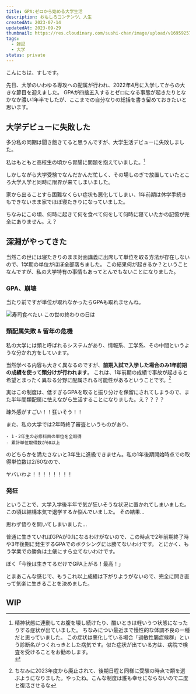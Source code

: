 ```yaml
---
title: GPA:ゼロから始める大学生活
description: おもしろコンテンツ、人生
createdAt: 2023-07-14
updatedAt: 2023-09-29
thumbnail: https://res.cloudinary.com/sushi-chan/image/upload/v1695925763/my-campus-life/56F9C0BE-0ACB-4D23-9C6C-3BDEE11CF2E6_1_201_a_hlnsel.jpg
tags:
  - 雑記
  - 大学
status: private
---
```



こんにちは、すしです。

先日、大学のいわゆる専攻への配属が行われ、2022年4月に入学してからの大きな節目を迎えました。
GPAが四捨五入するとゼロになる事態が起きたりとなかなか濃い1年半でしたが、ここまでの自分なりの総括を書き留めておきたいと思います。

## 大学デビューに失敗した

多分私の同期は聞き飽きてると思うんですが、大学生活デビューに失敗しました。

私はもともと高校生の頃から胃腸に問題を抱えていました。[^1]

[^1]:
    <div>
      精神状態に連動してお腹を壊し続けたり、酷いときは軽いうつ状態になったりする症状が出ていました。
      ちなみについ最近まで慢性的な体調不良の一種だと思っていました。
      <MessageCard type="info">
        この症状は悪化している場合「過敏性腸症候群」という診断名がつくれっきとした病気です。似た症状が出ている方は、病院で検査を受けることをお勧めします。
      </MessageCard>
    </div>

しかしながら大学受験でなんだかんだ忙しく、その場しのぎで放置していたところ大学入学と同時に限界が来てしまいました。

<TweetCard
  id="1511503037692792834"
  caption="入学式にすら出られなかったこと、今でもちょっと悲しい"
/>

家から出ることすら困難なくらい症状も悪化してしまい、1年前期は休学手続きもできないまま家でほぼ寝たきりになっていました。

ちなみにこの頃、何時に起きて何を食べて何をして何時に寝ていたかの記憶が完全にありません。<span className="text-3xl">え？</span>

## 深淵がやってきた

当然この世には寝たきりのまま対面講義に出席して単位を取る方法が存在しないので、1学期の単位がほぼ全部落ちました。
この結果何が起きるか？ということなんですが、私の大学特有の事情もあってとんでもないことになりました。

### GPA、崩壊

当たり前ですが単位が取れなかったらGPAも取れませんね。

![寿司食べたい この世の終わりの日は](https://res.cloudinary.com/sushi-chan/image/upload/v1695918724/my-campus-life/lmaozpszsrs4afjfcp5p.png)

### 類配属失敗 & 留年の危機

私の大学には類と呼ばれるシステムがあり、情報系、工学系、その中間というような分かれ方をしています。

当然学べる内容も大きく異なるのですが、**前期入試で入学した場合のみ1年前期の成績を使って類分けが行われます**。
これは、1年前期の成績で事故が起きると希望とまったく異なる分野に配属される可能性があるということです。[^2]

[^2]: ちなみに2023年度から廃止されて、後期日程と同様に受験の時点で類を選ぶようになりました。やったね。<Spoiler>こんな制度は誰も幸せにならないので二度と復活させるな</Spoiler>

実はこの制度は、低すぎるGPAを取ると振り分けを保留にされてしまうので、また半年間類配属に怯えながら生活することになりました。え？？？？

<TextCard>疎外感がすごい！！狂いそう！！</TextCard>

また、私の大学では2年時終了審査というものがあり、

```text
- 1・2年生の必修科目の単位を全取得
- 累計単位取得数が60以上
```

のどちらかを満たさないと3年生に進級できません。私の1年後期開始時点での取得単位数は$2/60$なので、

<TextCard caption="本当にヤバい">ヤバいわよ！！！！！！！！</TextCard>

### 発狂

ということで、大学入学後半年で気が狂いそうな状況に置かれてしまいました。この頃は結構本気で退学するか悩んでいました。
その結果...

<div className="h-[50vh] flex justify-center content-center flex-wrap">
  <TextCard caption="は？">思わず悟りを開いてしまいました...</TextCard>
</div>

普通に生きていればGPAが0.1になるわけがないので、この時点で2年前期終了時や3年後期に発生するGPAでのボクシングには勝てないわけです。
とにかく、もう学業での勝負は土俵にすら立てないわけです。

<TextCard caption="アホ">
  ぼく「今後は生きてるだけでGPA上がる！最高！」
</TextCard>

とまあこんな感じで、もうこれ以上成績は下がりようがないので、完全に開き直って気楽に生きることを決めました。

## WIP
